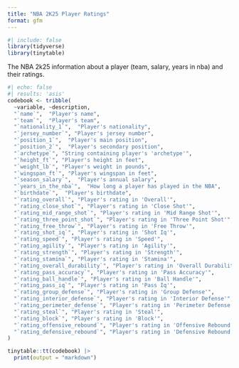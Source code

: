 ```yaml
---
title: "NBA 2K25 Player Ratings"
format: gfm
---
```


```r
#| include: false
library(tidyverse)
library(tinytable)
```

The NBA 2k25 information about a player (team, salary, years in nba) and their ratings.

```r
#| echo: false
#| results: 'asis'
codebook <- tribble(
  ~variable, ~description,
  "`name`",  "Player's name",
  "`team`",  "Player's team",
  "`nationality_1`",  "Player's nationality",
  "`jersey_number`", "Player's jersey number",
  "`position_1`",  "Player's main position",
  "`position_2`",  "Player's secondary position",
  "`archetype`", "String containing player's 'archetype'",
  "`height_ft`", "Player's height in feet",
  "`weight_lb`", "Player's weight in pounds",
  "`wingspan_ft`", "Player's wingspan in feet",
  "`season_salary`",  "Player's annual salary",
  "`years_in_the_nba`",  "How long a player has played in the NBA",
  "`birthdate`",  "Player's birthdate",
  "`rating_overall`", "Player's rating in 'Overall'",
  "`rating_close_shot`", "Player's rating in 'Close Shot'",
  "`rating_mid_range_shot`", "Player's rating in 'Mid Range Shot'",
  "`rating_three_point_shot`", "Player's rating in 'Three Point Shot'",
  "`rating_free_throw`", "Player's rating in 'Free Throw'",
  "`rating_shot_iq`", "Player's rating in 'Shot Iq'",
  "`rating_speed`", "Player's rating in 'Speed'",
  "`rating_agility`", "Player's rating in 'Agility'",
  "`rating_strength`", "Player's rating in 'Strength'",
  "`rating_stamina`", "Player's rating in 'Stamina'",
  "`rating_overall_durability`", "Player's rating in 'Overall Durability'",
  "`rating_pass_accuracy`", "Player's rating in 'Pass Accuracy'",
  "`rating_ball_handle`", "Player's rating in 'Ball Handle'",
  "`rating_pass_iq`", "Player's rating in 'Pass Iq'",
  "`rating_group_defense`", "Player's rating in 'Group Defense'",
  "`rating_interior_defense`", "Player's rating in 'Interior Defense'",
  "`rating_perimeter_defense`", "Player's rating in 'Perimeter Defense'",
  "`rating_steal`", "Player's rating in 'Steal'",
  "`rating_block`", "Player's rating in 'Block'",
  "`rating_offensive_rebound`", "Player's rating in 'Offensive Rebound'",
  "`rating_defensive_rebound`", "Player's rating in 'Defensive Rebound'",
)

tinytable::tt(codebook) |>
  print(output = "markdown")
```

